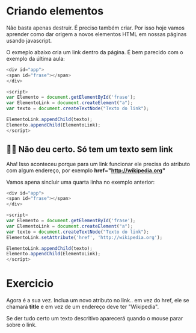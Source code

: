 
Criando elementos
==================

Não basta apenas destruir. É preciso também criar. Por isso hoje vamos aprender como dar origem a novos elementos HTML em nossas páginas usando javascript.

O exmeplo abaixo cria um link dentro da página. É bem parecido com o exemplo da última aula:

```javascript
<div id="app">
<span id="frase"></span>
</div>

<script>
var Elemento = document.getElementById('frase');
var ElementoLink = document.createElement("a");
var texto = document.createTextNode("Texto do link");

ElementoLink.appendChild(texto);
Elemento.appendChild(ElementoLink);
</script>
```

👵🏻 Não deu certo. Só tem um texto sem link
--------------------------------------------

Aha! Isso aconteceu porque para um link funcionar ele precisa do atributo com algum endereço, por exemplo **href="http://wikipedia.org"**

Vamos apena sincluir uma quarta linha no exemplo anterior:

```javascript
<div id="app">
<span id="frase"></span>
</div>

<script>
var Elemento = document.getElementById('frase');
var ElementoLink = document.createElement("a");
var texto = document.createTextNode("Texto do link");
ElementoLink.setAttribute('href', 'http://wikipedia.org');

ElementoLink.appendChild(texto);
Elemento.appendChild(ElementoLink);
</script>
```

Exercicio
==========

Agora é a sua vez. Inclua um novo atributo no link.. em vez do href, ele se chamará **title** e em vez de um endereço deve ter "Wikipedia".

Se der tudo certo um texto descritivo aparecerá quando o mouse parar sobre o link.

